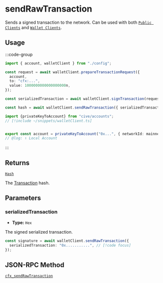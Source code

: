 # sendRawTransaction

Sends a signed transaction to the network. Can be used with both [`Public Clients`](/docs/clients/public) and [`Wallet Clients`](/docs/clients/wallet).

## Usage

:::code-group

```ts twoslash [example.ts]
import { account, walletClient } from "./config";

const request = await walletClient.prepareTransactionRequest({
  account,
  to: "cfx:...",
  value: 1000000000000000000n,
});

const serializedTransaction = await walletClient.signTransaction(request);

const hash = await walletClient.sendRawTransaction({ serializedTransaction }); // [!code focus]
```

```ts twoslash [config.ts] filename="config.ts"
import {privateKeyToAccount} from "cive/accounts";
// [!include ~/snippets/walletClient.ts]


export const account = privateKeyToAccount("0x...", { networkId: mainnet.id });
// @log: ↑ Local Account
```

:::

## Returns

[`Hash`](#TODO)

The [Transaction](#TODO) hash.

## Parameters

### serializedTransaction

- **Type:** `Hex`

The signed serialized transaction.

```ts
const signature = await walletClient.sendRawTransaction({
  serializedTransaction: "0x...........", // [!code focus]
});
```

## JSON-RPC Method

[`cfx_sendRawTransaction`](https://doc.confluxnetwork.org/docs/core/build/json-rpc/cfx-namespace#cfx_sendrawtransaction)

